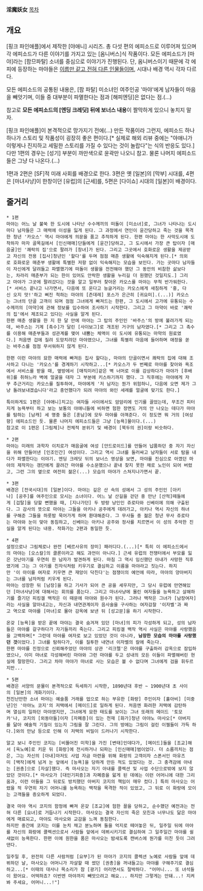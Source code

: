 '''淫魔妖女'''
[[목차]]

== 개요 ==
[핑크 파인애플]에서 제작한 [야애니] 시리즈. 총 다섯 편의 에피소드로 이루어져 있으며 각 에피소드가 다른 이야기를 가지고 있는 [옴니버스]식 작품이다. 모든 에피소드가 [마야]라는 [팜므파탈] 소녀를 중심으로 이야기가 진행된다. 단, 옴니버스이기 때문에 각 에피에 등장하는 마야들은 [[동명이인|이름만 같고 전혀 다른 인물들]]이며, 시대나 배경 역시 각자 다르다. 

모든 에피소드의 공통된 내용은, [팜 파탈] 미소녀인 여주인공 '마야'에게 남자들이 마음을 빼앗기며, 이들 중 대부분이 파멸한다는 점과 [해피엔딩]은 없다는 점.(...) 

참고로 '''모든 에피소드의 [엔딩 크레딧] 뒤에 보너스 내용'''이 짤막하게 있으니 놓치지 말자.

[핑크 파인애플]이 본격적으로 망가지기 전에(...) 만든 작품이라 그런지, 에피소드 하나하나가 스토리 및 작품성이 굉장히 좋은 편이다.[* 실제로 해외 리뷰 중에는 "야애니가 이렇게나 진지하고 세밀한 스토리를 가질 수 있다는 것이 놀랍다"는 식의 반응도 있다.] 다만 1편의 경우는 [성기] 부분이 까만색으로 윤곽만 나오니 참고. 물론 나머지 에피소드들은 그냥 다 나온다.(...)

1편과 2편은 [SF]적 미래 사회를 배경으로 한다. 3편은 옛 [일본]의 [막부] 시대를, 4편은 [마녀사냥]이 한창이던 [유럽]의 [근세]를, 5편은 [다이쇼] 시대의 [일본]이 배경이다. 

== 줄거리 ==
 * 1편 
 마야는 어느 날 불쑥 한 도시에 나타난 수수께끼의 떠돌이 [미소녀]로, 그녀가 나타나는 도시마다 남자들은 그 매력에 이성을 잃게 된다. 그 과정에서 연인이 윤간당하고 죽는 것을 목격한 청년 '카오스' 역시 마야에게 의문을 품고 추적하게 된다. 한편 마야는 한 사막도시에 도착하자 마자 골목길에서 [인신매매]단들에게 [윤간]당하고, 그 도시에서 가장 큰 탑이자 [매음굴]인 '쾌락의 집'으로 팔려가 [창녀]가 된다. 그리고 그곳에서 호화로운 생활을 제공받고 자신의 전용 [집사]청년인 '할다'를 두며 점점 매춘 생활에 익숙해지게 된다.[* 의외로 호화로운 매춘부 생활에 특별한 저항 없이 익숙해지는 모습을 보인다. 가는 곳마다 남자들이 자신에게 달려들고 파멸했기에 떠돌이 생활을 전전해야 했던 그 동안의 비참한 삶보다는, 차라리 매춘부가 되는 한이 있어도 안락한 생활을 누리길 더 원했던 것일지도.] 그리고 마야가 그곳에 팔려갔다는 것을 알고 일부러 찾아온 카오스를 마야는 무척 반가워한다.[* 서비스 끝나고 나가면서, 다음에 또 온다고 능글거리는 카오스에게 새침하게 '흥, 다신 오지 맛!'하고 삐진 척하는 마야의 [츤데레] 포스가 은근히 [귀요미].(...)] 카오스는 그녀의 단골 고객이 되며 점점 그녀에게 빠져드는 한편, 그 도시에서 고가에 유통되는 수수께끼의 [마약]에 관해 정보를 입수하여 조사하기 시작한다. 그리고 그 마약이 바로 '쾌락의 집'에서 제조되고 있다는 사실을 알게 된다. 
 한편 매춘 생활을 한 지 한 달 만에 마야는 그 탑의 주인인 '바주스'의 방에 불려가게 되는데, 바주스는 기계 [촉수]가 달린 [사이보그]로 개조된 거구의 남자였다.[* 그리고 그 촉수를 이용해 매춘부들과 성관계를 맺어 내뿜는 체액이 이 도시에 유통되는 마약의 원료였다.] 처음엔 겁에 질려 도망치려던 마야였으나, 그녀를 특별히 마음에 들어하며 애정을 쏟는 바주스를 점점 무서워하지 않게 된다. 

 한편 이런 마야의 묘한 매력에 빠져든 집사 할다는, 마야의 단골이면서 쾌락의 집에 대해 조사하고 다니는 '카오스'를 경계하기 시작하고...[* 카오스가 두 번째로 마야를 찾아와 욕조에서 서비스를 받을 때, 옆방에서 [매직미러]같은 벽 너머로 이를 감상하다가 마야가 [후배위]를 취하느라 벽에 얼굴을 대자 그 부분에 키스하기까지 했다. 그 직후에는 마야에게 자꾸 추근거리는 카오스를 질투하여, 마야에게 '저 남자는 뭔가 위험하니, 다음에 오면 제가 그냥 돌려보내겠습니다'라고 충언했다가 되려 마야의 와인 세례를 얼굴에 맞기도 한다.]

 특이하게도 1편은 [야애니]치고는 여자들 사이에서도 암암리에 인기를 끌었는데, 무조건 피터지게 능욕부터 하고 보는 보통의 야애니들에 비하면 험한 장면도 거의 안 나오는 데다가 마야를 탐하는 [남캐] 세 명중 둘은 [훈남]에 모두 마야를 아껴준다. 이 정도면 뭐 거의 [여성향] 에피소드인 듯. 물론 나머지 에피소드들은 그냥 [능욕]물이다.(...) 
 참고로 이 1편은 [그림체]나 전체적 분위기 및 배경이 [북두의 권]이랑 비슷하다. 


 * 2편 
 마야는 미래의 과학자 이치로가 매음굴에 여성 [안드로이드]를 만들어 납품하던 중 자기 자신을 위해 만들어낸 [인조인간] 여성이다. 그리고 역시 그녀를 둘러싸고 남자들이 서로 탐을 내다가 파멸한다는 이야기. 엔딩 크레딧 뒤의 보너스 영상을 보면, 마야를 진심으로 아꼈던 마야의 제작자는 갱단에게 끌려간 마야를 수소문했으나 끝내 찾지 못한 채로 노인이 되어 버렸고, 그런 그의 옆으로 여전히 젊은(...) 모습의 마야가 스쳐지나가면서 끝.


 * 3편
 배경은 [전국시대]의 [일본]이다. 마야는 깊은 산 속의 성에서 그 성의 주인인 [아키나] [공주]를 여주인으로 모시는 소녀이다. 어느 날 산길을 걷던 중 만난 [산적]떼들에게 [겁탈]을 당할 뻔했을 때, [지나가던] 두 방랑 낭인인 쥬로타와 신베이에 의해 구출된다. 그 감사의 뜻으로 마야는 그들을 아키나 공주에게 데려가고, 아키나 역시 자신의 하녀를 구해준 그들을 하룻밤 묵어가게 하며 환대해준다. 그 무사들 중 젊은 청년 무사 쥬로타는 마야와 눈이 맞아 동침하고, 신베이는 아키나 공주와 정사를 치르면서 이 성의 추악한 진실을 알게 된다는 내용. 작화가는 2편과 동일한 듯.


 * 4편
 설정으로나 그림체로나 완전 [베르사유의 장미] 패러디다.(...)[* 특히 이 에피소드에서의 마야는 [오스칼]의 클론이라고 해도 과언이 아니다.] 근세 유럽의 전쟁터에서 부모를 잃은 갓난아기를 우연히 한 남자가 발견하게 된다. 마침 그 역시 임신했던 아내가 사망한 직후였기에 그는 그 아기를 친자식처럼 키우기로 결심하고 이름을 마야라고 짓는다. 하지만 '이 아이를 여자로 키우면 큰 재앙이 닥친다'는 점쟁이의 예언에 따라, 마야의 양아버지는 그녀를 남자처럼 키우게 된다. 
 마야는 성장한 뒤 [남장]을 하고 기사가 되어 큰 공을 세우지만, 그 당시 유럽에 만연해있던 [마녀사냥]에 대해서는 회의를 품는다. 그리고 마녀사냥에 몰린 여자들을 능욕하고 살해하기를 즐기던 피킹겔 백작은 이 때문에 마야와 원수가 된다. 그러나 백작은 그녀가 [남장여자]라는 사실을 알아내고는, 자신과 내연관계이자 음사술을 구사하는 여자감찰 '이자벨'과 짜고 역으로 마야를 [마녀]로 몰아 감옥에 보낸 뒤 [성고문]을 하기 시작한다. 

 온갖 [능욕]을 받은 끝에 마야는 결국 숨겨져 있던 [마녀]의 피가 각성하게 되고, 성의 남자들은 마야를 갈구하다가 자기들끼리 죽는다. 그리고 피킹겔 백작 역시 사실은 마야를 사랑했음을 고백하며[* 그런데 마야를 여자로 보고 있었던 것이 아니라, '''남장한 모습의 마야를 사랑했던 것'''이었다.] 그녀를 탐하다가, 이를 질투한 내연녀 이자벨의 칼에 죽는다. 
 한편 마야를 진정으로 신뢰해주었던 마야의 상관 '리크렐'은 마야를 구출하러 감옥으로 잠입하였으나, 이미 마녀로 각성해버린 마야와 그런 마야를 두고 성내의 모든 이들이 파멸해버린 현실에 절망한다. 그리고 차마 마야가 마녀로 사는 모습은 볼 수 없다며 그녀에게 검을 휘두르지만... 


 * 5편
 배경은 서양의 문물이 본격적으로 득세하기 시작한, 1890년대 후반 ~ 1900년대 초 사이의 [일본]의 개화기이다. 
 천진난만한 소녀 마야는 예술품 거래를 업으로 하는 부유한 [화랑] 주인이자 [홀아비] [미중년]인 '아야노 코지'의 저택에서 [메이드]로 일하게 된다. 처음엔 화려한 저택에 감탄하며 열심히 일하던 마야였지만, 그녀에게 묘한 태도를 보이는 그녀 또래의 메이드 '토모카'나, 코지의 [외동아들]이자 [자폐증]이 있는 천재 [화가]청년 아야노 마사오[* 아버지를 닮아 예술적 기질이 있는지 그림을 잘 그린다. 그의 방에는 그림이 걸린 이젤들이 가득 하다.]와의 만남 등으로 인해 이 저택의 비밀이 드러나기 시작한다.

 알고 보니 주인인 코지는 [비뚤어진 미학]을 가진 [변태]인데다가, [메이드]들을 [조교]해서 [육노예]로 키운 뒤 [화랑]에 전시하거나 되파는 [인신매매]범이었다. 더 소름끼치는 점은, 그는 자신의 [아내]마저도 사업 자금 마련을 위해 화랑의 고객이자 스폰서인 마유즈미 [백작]에게 넘겨 눈 앞에서 [능욕]을 당하게 만든 적도 있었다는 것. 그 충격감에 아내는 [권총]으로 [자살]했다. 즉 마사오는 자기 아내를 콜렉션 및 사업 수단으로밖에 보지 않았던 것이다.[* 마사오가 [대인기피증]과 자폐증을 앓게 된 데에는 이런 어머니에 대한 그리움과, 이런 아들을 그 뒤로도 방치했던 아버지 코지의 책임이 매우 컸다.] 특히 마사오는 어렸을 적 우연히 자기 어머니를 능욕하는 백작을 목격한 적이 있었고, 그 뒤로 이 화랑에 모이는 고객들을 증오하게 되었다. 

 결국 마야 역시 코지의 함정에 빠져 온갖 [조교]에 험한 꼴을 당하고, 순수했던 예전과는 전혀 다른 [요녀]로 거듭나기 시작한다. 마사오는 결국 자신의 죽은 모친과 너무나도 닮은 마야에게 매료되고, 마야도 마사오와 교감을 느껴 동침한다.
 하지만 중간에 코지는 이를 눈치 채고 분노하며 둘을 억지로 떼어놓은 뒤, 일주일 뒤에 마야를 자신의 화랑에 콜렉션으로서 사람들 앞에서 데뷔시키기로 결심하여 그 일주일간 마야를 쉴새없이 능욕한다. 한편 이에 원한을 품은 마사오는 밤새도록 캔버스에 뭔가를 미친 듯이 그려댄다.  

 일주일 후, 완전히 다른 사람처럼 [요부]가 된 마야가 코지의 콜렉션 노예로 사람들 앞에 데뷔하던 날, 마사오는 어머니가 자살할 때 썼던 [권총]을 꺼내들고는 마야를 구해주기로 결심하고...[* 이때의 대사나 목소리가 참 [광기] 어리면서도 절박하다. "어머니... 또 녀석들이 왔어요. 어떡하죠? 이번엔 마야까지 빼앗으려고 해요... 하지만 그렇게는 안돼...! 지켜봐 주세요, 어머니...!"]
 
  
